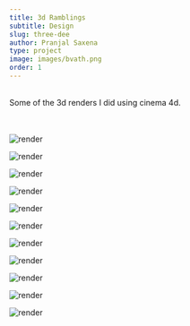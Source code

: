 ```yaml
---
title: 3d Ramblings
subtitle: Design
slug: three-dee
author: Pranjal Saxena
type: project
image: images/bvath.png
order: 1
---
```


<br />
Some of the 3d renders I did using cinema 4d.
<br />
<br />
<br />

![render](images/vaporwave_1_00000.png)

![render](images/yt0050_00000.png)

![render](images/bvath.png)

![render](images/idk.jpg)

![render](images/mockup1.png)

![render](images/mockup2.png)

![render](images/mockup4.png)

![render](images/mockup5.png)

![render](images/poision.png)

![render](images/ffinal.jpg)

![render](images/magic.png)
